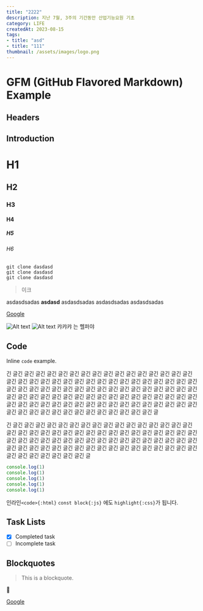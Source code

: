 ```yaml
---
title: "2222"
description: 지난 7월, 3주의 기간동안 산업기능요원 기초
category: LIFE
createdAt: 2023-08-15
tags:
- title: "asd"
- title: "111"
thumbnail: /assets/images/logo.png
---
```


# GFM (GitHub Flavored Markdown) Example


## Headers

## Introduction

# H1
## H2
### H3
#### H4
##### H5
###### H6

```shell title="깃깃깃"
git clone dasdasd
git clone dasdasd
git clone dasdasd
```

> 이크

<Alert title="정보" status="info">
  asdasdsadas
  <b>asdasd</b>
</Alert>
<Alert title="정보" status="warning">
  asdasdsadas
</Alert>
<Alert title="정보" status="error">
  asdasdsadas
</Alert>
<Alert title="정보" status="success">
  asdasdsadas
</Alert>

[Google](https://www.google.com)

<Image src="/assets/images/logo.png" alt="Alt text"/>
<Image src="/assets/images/logo.png" alt="Alt text">
  캬캬캬 <ExternalLink href='http://www.google.co.kr'>는 헬퍼야</ExternalLink>
</Image>

## Code

Inline `code` example.

긴 글긴 글긴 글긴 글긴 글긴 글긴 글긴 글긴 글긴 글긴 글긴 글긴 글긴 글긴 글긴 글긴 글긴 글긴 글긴 글긴 글긴 글긴 글긴 글긴 글긴 글긴 글긴 글긴 글긴 글긴 글긴 글긴 글긴 글긴 글긴 글긴 글긴 글긴 글긴 글긴 글긴 글긴 글긴 글긴 글긴 글긴 글긴 글긴 글긴 글긴 글긴 글긴 글긴 글긴 글긴 글긴 글긴 글긴 글긴 글긴 글긴 글긴 글긴 글긴 글긴 글긴 글긴 글긴 글긴 글긴 글긴 글긴 글긴 글긴 글긴 글긴 글긴 글긴 글긴 글긴 글긴 글긴 글긴 글긴 글긴 글긴 글긴 글긴 글긴 글긴 글긴 글긴 글긴 글긴 글긴 글긴 글긴 글

긴 글긴 글긴 글긴 글긴 글긴 글긴 글긴 글긴 글긴 글긴 글긴 글긴 글긴 글긴 글긴 글긴 글긴 글긴 글긴 글긴 글긴 글긴 글긴 글긴 글긴 글긴 글긴 글긴 글긴 글긴 글긴 글긴 글긴 글긴 글긴 글긴 글긴 글긴 글긴 글긴 글긴 글긴 글긴 글긴 글긴 글긴 글긴 글긴 글긴 글긴 글긴 글긴 글긴 글긴 글긴 글긴 글긴 글긴 글긴 글긴 글긴 글긴 글긴 글긴 글긴 글긴 글긴 글긴 글긴 글긴 글긴 글긴 글긴 글긴 글

```javascript {2-4} /console/ title="제목이 있는 코드 블록 결과"
console.log(1)
console.log(1)
console.log(1)
console.log(1)
console.log(1)
```

인라인`<code>{:html}` `const block{:js}` 에도 `highlight{:css}`가 됩니다.


## Task Lists

- [x] Completed task
- [ ] Incomplete task

## Blockquotes

> This is a blockquote.



🎈

[Google](http://www.google.co.kr)